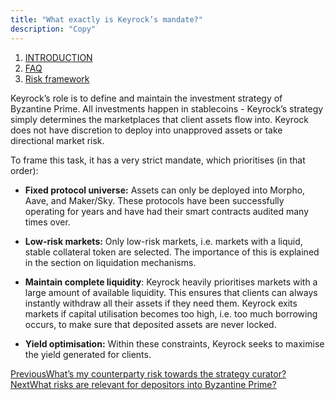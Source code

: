 ```yaml
---
title: "What exactly is Keyrock’s mandate?"
description: "Copy"
---
```


1. [INTRODUCTION](/documentation/introduction)
2. [FAQ](/documentation/introduction/faq)
3. [Risk framework](/documentation/introduction/faq/risk-framework)

Keyrock’s role is to define and maintain the investment strategy of Byzantine Prime. All investments happen in stablecoins - Keyrock’s strategy simply determines the marketplaces that client assets flow into. Keyrock does not have discretion to deploy into unapproved assets or take directional market risk.

To frame this task, it has a very strict mandate, which prioritises (in that order):

* **Fixed protocol universe:** Assets can only be deployed into Morpho, Aave, and Maker/Sky. These protocols have been successfully operating for years and have had their smart contracts audited many times over.

* **Low-risk markets:** Only low-risk markets, i.e. markets with a liquid, stable collateral token are selected. The importance of this is explained in the section on liquidation mechanisms.

* **Maintain complete liquidity**: Keyrock heavily prioritises markets with a large amount of available liquidity. This ensures that clients can always instantly withdraw all their assets if they need them. Keyrock exits markets if capital utilisation becomes too high, i.e. too much borrowing occurs, to make sure that deposited assets are never locked.

* **Yield optimisation:** Within these constraints, Keyrock seeks to maximise the yield generated for clients.

[PreviousWhat’s my counterparty risk towards the strategy curator?](/documentation/introduction/faq/risk-framework/whats-my-counterparty-risk-towards-the-strategy-curator)[NextWhat risks are relevant for depositors into Byzantine Prime?](/documentation/introduction/faq/risk-framework/what-risks-are-relevant-for-depositors-into-byzantine-prime)
